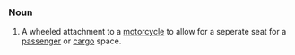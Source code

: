 ===Noun===
{{wikipedia}}
# A wheeled attachment to a [[motorcycle]] to allow for a seperate seat for a [[passenger]] or [[cargo]] space.